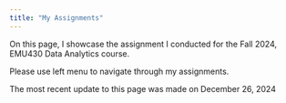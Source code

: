 ```yaml
---
title: "My Assignments"
---
```


On this page, I showcase the assignment I conducted for the Fall 2024, EMU430 Data Analytics course.

Please use left menu to navigate through my assignments.

The most recent update to this page was made on December 26, 2024

